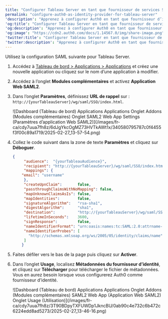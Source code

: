 ```yaml
---
title: "Configurer Tableau Server en tant que fournisseur de services SAML"
permalink: "configure-auth0-as-identity-provider-for-tableau-server"
'description': "Apprenez à configurer Auth0 en tant que fournisseur d’identité à l’aide du module complémentaire d’application Web SAML2 pour Tableau Server."
'og:title': "Configurer Tableau Server en tant que fournisseur de services SAML"
'og:description': "Apprenez à configurer Auth0 en tant que fournisseur d’identité à l’aide du module complémentaire d’application Web SAML2 pour Tableau Server."
'og:image': "https://cdn2.auth0.com/docs/1.14567.0/img/share-image.png"
'twitter:title': "Configurer Tableau Server en tant que fournisseur de services SAML"
'twitter:description': "Apprenez à configurer Auth0 en tant que fournisseur d’identité à l’aide du module complémentaire d’application Web SAML2 pour Tableau Server."
---
```


Utilisez la configuration <Tooltip href="/docs/fr-ca/glossary?term=security-assertion-markup-language" tip="Security Assertion Markup Language (SAML)
Protocole normalisé permettant à deux parties d’échanger des informations d’authentification sans mot de passe." cta="Voir le glossaire">SAML</Tooltip> suivante pour Tableau Server.

1. Accédez à [Tableau de bord > Applications > Applications](https://manage.auth0.com/#/applications) et créez une nouvelle application ou cliquez sur le nom d’une application à modifier.
2. Accédez à l’onglet **Modules complémentaires** et activez **Application Web SAML2**.
3. Dans l’onglet **Paramètres**, définissez **URL de rappel** sur : `http://{yourTableauServer}/wg/saml/SSO/index.html`.

   <Frame>![Dashboard (Tableau de bord) Applications Applications Onglet Addons (Modules complémentaires) Onglet SAML2 Web App Settings (Paramètres d’application Web SAML2)](/images/fr-ca/cdy7uua7fh8z/6dJgYkcOgMZ73HVTkAWt1x/340580795787c0f4455f3f00c89a1719/2025-02-27_13-57-54.png)</Frame>

4. Collez le code suivant dans la zone de texte **Paramètres** et cliquez sur **Déboguer**.

   ```json lines
   {
        "audience":  "{yourTableauAudience}",
        "recipient": "http://{yourTableauServer}/wg/saml/SSO/index.html",
        "mappings": {
       "email": "username"
        },
        "createUpnClaim":       false,
        "passthroughClaimsWithNoMapping": false,
        "mapUnknownClaimsAsIs": false,
        "mapIdentities":        false,
        "signatureAlgorithm":   "rsa-sha1",
        "digestAlgorithm":      "sha1",
        "destination":          "http://{yourTableauServer}/wg/saml/SSO/index.html",
        "lifetimeInSeconds":    3600,
        "signResponse":         false,
        "nameIdentifierFormat": "urn:oasis:names:tc:SAML:2.0:attrname-format:basic",
        "nameIdentifierProbes": [
          "http://schemas.xmlsoap.org/ws/2005/05/identity/claims/name"
        ]
       }
   ```

   

   
5. Faites défiler vers le bas de la page puis cliquez sur **Activer**.
6. Dans l’onglet **Usage**, localisez **Métadonnées du fournisseur d’identité**, et cliquez sur **Télécharger** pour télécharger le fichier de métadonnées. Vous en aurez besoin lorsque vous configurerez Auth0 comme fournisseur d’identité.

   <Frame>![Dashboard (Tableau de bord) Applications Applications Onglet Addons (Modules complémentaires) SAML2 Web App (Application Web SAML2) Onglet Usage (Utilisation)](/images/fr-ca/cdy7uua7fh8z/3T90BDpyTXFUWDp1JkncBU/0ab90c4e732c6b472c6224edd8ad5273/2025-02-27_13-46-16.png)</Frame>

